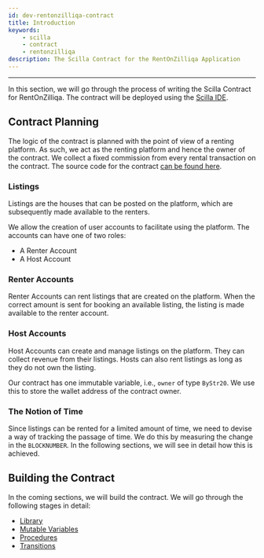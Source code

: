 ```yaml
---
id: dev-rentonzilliqa-contract
title: Introduction
keywords:
    - scilla
    - contract
    - rentonzilliqa
description: The Scilla Contract for the RentOnZilliqa Application
---
```


---

In this section, we will go through the process of writing the Scilla Contract for RentOnZilliqa. The contract will be deployed using the [Scilla IDE](https://ide.zilliqa.com).

## Contract Planning

The logic of the contract is planned with the point of view of a renting platform. As such, we act as the renting platform and hence the owner of the contract. We collect a fixed commission from every rental transaction on the contract. The source code for the contract [can be found here](https://github.com/Quinence/zilliqa-fullstack-app-rentOnZilliqa/blob/main/src/scilla/RentOnZilliqa.scilla).

### Listings

Listings are the houses that can be posted on the platform, which are subsequently made available to the renters.

We allow the creation of user accounts to facilitate using the platform. The accounts can have one of two roles:

-   A Renter Account
-   A Host Account

### Renter Accounts

Renter Accounts can rent listings that are created on the platform. When the correct amount is sent for booking an available listing, the listing is made available to the renter account.

### Host Accounts

Host Accounts can create and manage listings on the platform. They can collect revenue from their listings. Hosts can also rent listings as long as they do not own the listing.

Our contract has one immutable variable, i.e., `owner` of type `ByStr20`. We use this to store the wallet address of the contract owner.

### The Notion of Time

Since listings can be rented for a limited amount of time, we need to devise a way of tracking the passage of time. We do this by measuring the change in the `BLOCKNUMBER`. In the following sections, we will see in detail how this is achieved.

## Building the Contract

In the coming sections, we will build the contract. We will go through the following stages in detail:

-   [Library](dev-rentonzilliqa-library.md)
-   [Mutable Variables](dev-rentonzilliqa-mutable-variables.md)
-   [Procedures](dev-rentonzilliqa-procedures.md)
-   [Transitions](dev-rentonzilliqa-transitions.md)
